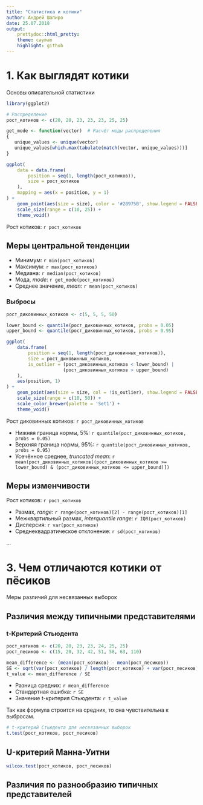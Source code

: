```yaml
---
title: "Статистика и котики"
author: Андрей Шапиро
date: 25.07.2018
output:
    prettydoc::html_pretty:
    theme: cayman
    highlight: github
---
```


# 1. Как выглядят котики
Основы описательной статистики

```r
library(ggplot2)

# Распределение
рост_котиков <- c(20, 20, 23, 23, 23, 25, 25)

get_mode <- function(vector)  # Расчёт моды распределения
{
   unique_values <- unique(vector)
   unique_values[which.max(tabulate(match(vector, unique_values)))]
}

ggplot(
    data = data.frame(
        position = seq(1, length(рост_котиков)), 
        size = рост_котиков
    ), 
    mapping = aes(x = position, y = 1)
) + 
    geom_point(aes(size = size), color = '#28975B', show.legend = FALSE) +
    scale_size(range = c(10, 25)) +
    theme_void()

```

Рост котиков:
`r рост_котиков`

## Меры центральной тенденции
- Минимум: `r min(рост_котиков)`
- Максимум: `r max(рост_котиков)`
- Медиана: `r median(рост_котиков)`
- Мода, _mode_: `r get_mode(рост_котиков)`
- Среднее значение, _mean_: `r mean(рост_котиков)`


### Выбросы
```r

рост_диковинных_котиков <- c(5, 5, 5, 50)

lower_bound <- quantile(рост_диковинных_котиков, probs = 0.05)
upper_bound <- quantile(рост_диковинных_котиков, probs = 0.95)

ggplot(
    data.frame(
        position = seq(1, length(рост_диковинных_котиков)), 
        size = рост_диковинных_котиков,
        is_outlier = (рост_диковинных_котиков < lower_bound) | 
                     (рост_диковинных_котиков > upper_bound)
    ),
    aes(position, 1)
) + 
    geom_point(aes(size = size, col = !is_outlier), show.legend = FALSE) +
    scale_size(range = c(10, 50)) +
    scale_color_brewer(palette = 'Set1') +
    theme_void()

```
Рост диковинных котиков: `r рост_диковинных_котиков`

- Нижняя граница нормы, 5%: `r quantile(рост_диковинных_котиков, probs = 0.05)`
- Верхняя граница нормы, 95%: `r quantile(рост_диковинных_котиков, probs = 0.95)`
- Усечённое среднее, _truncated mean_: `r mean(рост_диковинных_котиков[(рост_диковинных_котиков >= lower_bound) & (рост_диковинных_котиков <= upper_bound)])`


## Меры изменчивости
Рост котиков:
`r рост_котиков`

- Размах, _range_: `r range(рост_котиков)[2] - range(рост_котиков)[1]`
- Межквартильный размах, _interquantile range_: `r IQR(рост_котиков)`
- Дисперсия: `r var(рост_котиков)`
- Среднеквадратическое отклонение: `r sd(рост_котиков)`

...


# 3. Чем отличаются котики от пёсиков
Меры различий для несвязанных выборок

## Различия между типичными представителями

### t-Критерий Стьюдента
```r

рост_котиков <- c(20, 20, 23, 23, 24, 25, 25)
рост_песиков <- c(15, 20, 32, 42, 51, 58, 63, 110)

mean_difference <- (mean(рост_котиков) - mean(рост_песиков))
SE <- sqrt(var(рост_котиков) / length(рост_котиков) + var(рост_песиков) / length(рост_песиков))
t_value <- mean_difference / SE

```

- Разница средних: `r mean_difference`
- Стандартная ошибка: `r SE`
- Значение t-критерия Стьюдента: `r t_value`

Так как формула строится на средних, то она чувствительна к выбросам.


```r

# t-критерий Стьюдента для несвязанных выборок 
t.test(рост_котиков, рост_песиков)

```

## U-критерий Манна-Уитни 

```r

wilcox.test(рост_котиков, рост_песиков)

```

## Различия по разнообразию типичных представителей

